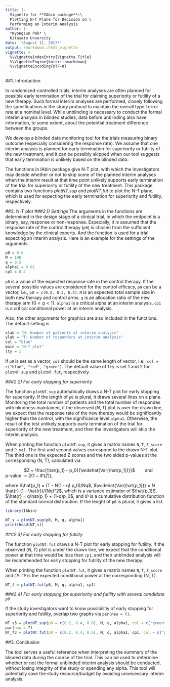 ---
title: |-
  Vignette for **IAbin package**:\
  Plotting N-T Plane for Decision on \
  Performing an Interim Analysis
author: |-
  *Kyongsun Pak* \
  Kitasato Unversity
date: '*August 11, 2017*'
output: rmarkdown::html_vignette
vignette: >
  %\VignetteIndexEntry{Vignette Title}
  %\VignetteEngine{knitr::rmarkdown}
  %\VignetteEncoding{UTF-8}
---

##1. Introduction

In randomized-controlled trials, interim analyses are often planned for possible early termination of the trial for claiming superiority or futility of a new therapy. 
Such formal interim analyses are performed, closely following the specifications in the study protocol to maintain the overall type I error rate at a nominal level. 
While unblinding is necessary to conduct the formal interim analysis in blinded studies, data before unblinding also have information, to some extent, about the potential treatment difference between the groups.


We develop a blinded data monitoring tool for the trials measuring binary outcome (especially considering the response rate). 
We assume that one interim analysis is planned for early termination for superiority or futility of the new treatment, and it can be possibly skipped when our tool suggests that early termination is unlikely based on the blinded data.

The functions in IAbin package give N-T plot, with which the investigators may decide whether or not to skip some of the planned interim analyses when the interim result at that time point unlikely supports early termination of the trial for superiority or futility of the new treatment.
This package contains two functions *plotNT.sup* and *plotNT.fut* to plot the N-T plane, which is used for expecting the early termination for superiority and futility, respectively.


##2. N-T plot
###*2.1) Settings*
The arguments in the functions are determined in the design stage of a clinical trial, in which the endpoint is a binary, say, response or non-response.
Especially, it is assumed that the response rate of the control therapy (`p0`) is chosen from the sufficient knowledge by the clinical experts.
And the function is used for a trial expecting an interim analysis. Here is an example for the settings of the arguments.

```{r}
p0 = 0.6
M = 100
q = 0.5
alpha1 = 0.01
cp1 = 0.2
```

`p0` is a value of the expected response rate in the control therapy. If the several possible values are considered for the control efficacy, `p0` can be a vector, i.e., `p0 = c(0.2, 0.3, 0.4)`.
`M` is an expected total sample size in both new therapy and control arms.
`q` is an allocation ratio of the new therapy arm $(0 < q < 1)$.
`alpha1` is a critical alpha at an interim analysis.
`cp1` is a critical conditional power at an interim analysis.


Also, the other arguments for graphics are also included in the functions. The default setting is 

```{r}
xlab = "N: Number of patients at interim analysis"
ylab = "T: Number of responders at interim analysis"
col = "blue"
main = "N-T plot"
lty = 1
```

If `p0` is set as a vector, `col` should be the same length of vector, i.e., `col = c("blue", "red", "green")`.
The default value of `lty` is set 1 and 2 for `plotNT.sup` and `plotNT.fut`, respectively.



###*2.2) For early stopping for superiority*

The function `plotNT.sup` automatically draws a N-T plot for early stopping for superiority.
If the length of `p0` is plural, it draws several lines on a plane.
Monitoring the total number of patients and the total number of respondes with blindness maintained, if the observed $(N, T)$ plot is over the drawn line, we expect that the response rate of the new therapy would be significantly higher than the control, with the significance level `alpha1`.
Otherwise, the result of the test unlikely supports early termination of the trial for superiority of the new treatment, and then the investigators will skip the interim analysis.


When printing the function `plotNT.sup`, it gives a matrix names `N`, `T`, `Z_score` and `P_val`. The first and second values correspond to the drawn N-T plot. The third one is the expected Z scores and the two sided p-values at the corresponding (N, T), calculated via


\  \  \  \   \  \  \  \ $Z = \frac{\hat{p_1} - p_0}{\widehat{Var(\hat{p_1})}}$ 
\  \  \  \ and   \   \   \  \  p-value $= 2(1 - \Phi(Z))$,


where $\hat{p_1} = (T - N(1 - q) p_0)/Nq$, $\widehat{Var(\hat{p_1})} = N \hat{r} (1 - \hat{r})/(Nq)^2$, which is a variance estimator of $\hat{p_1}$, 
$\hat{r} = q\hat{p_1} + (1-q)p_0$, 
and $\Phi$ is a cumulative distribution function of the standard normal distribution.
If the lenght of `p0` is plural, it gives a list.


```{r, echo=FALSE}
library(IAbin)
```
```{r, fig.width = 4, fig.height = 4}
NT_s = plotNT.sup(p0, M, q, alpha1)
print(head(NT_s))
```


###*2.3) For early stopping for futility*

The function `plotNT.fut` draws a N-T plot for early stopping for futility.
If the observed $(N, T)$ plot is under the drawn line, we expect that the conditional power at that time would be less than `cp1`, and then unblinded analysis will be recommended for early stopping for futility of the new therapy.

When printing the function `plotNT.fut`, it gives a matrix names `N`, `T`, `Z_score` and `CP`. `CP` is the expected conditional power at the corresponding (N, T).

```{r, fig.width = 4, fig.height = 4}
NT_f = plotNT.fut(p0, M, q, alpha1, cp1)
```



###*2.4) For early stopping for superiority and futility with several candidate `p0`*

If the study investigators want to know possibilitiy of early stopping for superiority and futility, overlap two graphs via `par(new = T)`.

```{r, fig.width = 4, fig.height = 4}
NT_s3 = plotNT.sup(p0 = c(0.2, 0.4, 0.6), M, q, alpha1, col = c("green", "red", "blue"))
par(new = T)
NT_f3 = plotNT.fut(p0 = c(0.2, 0.4, 0.6), M, q, alpha1, cp1, col = c("green", "red", "blue"))
```


##3. Conclusion

The tool serves a useful reference when interpreting the summary of the blinded data during the course of the trial. This can be used to determine whether or not the formal unblinded interim analysis should be conducted, without losing integrity of the study or spending any alpha. This tool will potentially save the study resource/budget by avoiding unnecessary interim analysis.
